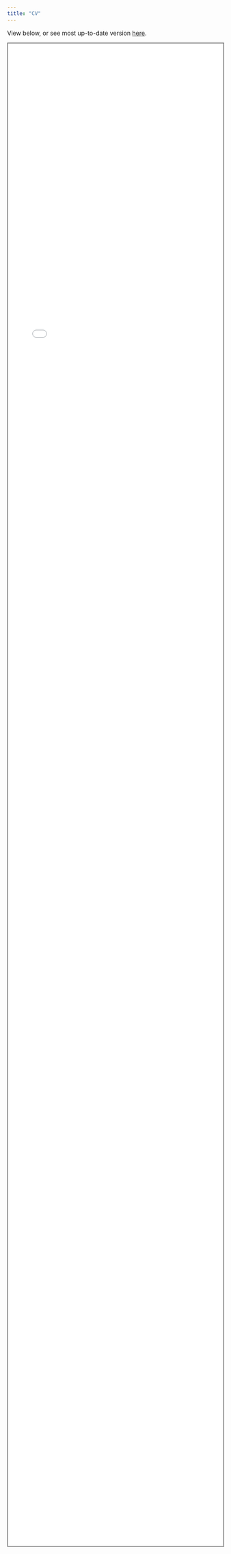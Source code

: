 ```yaml
---
title: "CV"
---
```


View below, or see most up-to-date version [here](https://docs.google.com/document/d/e/2PACX-1vRfFcjUOKHMdhnqSI-2O4Hpoq6AnsOc8gH8VviJsL890WKH1sdQfpuV16f1nVBDZA/pub).

<embed width="100%" height="90%" style="border:2px solid grey" src="pdf/JunyiChu_CV.pdf">
